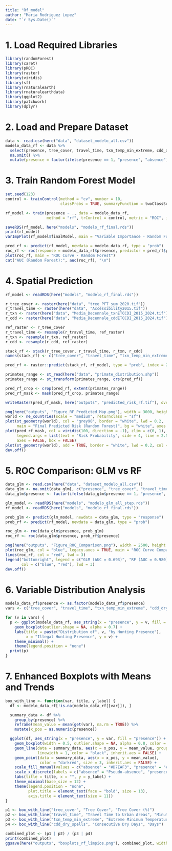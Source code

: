 ```yaml
---
title: "Rf_model"
author: "Maria Rodriguez Lopez"
date: "`r Sys.Date()`"
---
```



# 1. Load Required Libraries

```r
library(randomForest)
library(caret)
library(pROC)
library(raster)
library(viridis)
library(sf)
library(rnaturalearth)
library(rnaturalearthdata)
library(ggplot2)
library(patchwork)
library(dplyr)
```

# 2. Load and Prepare Dataset

```r
data <- read.csv(here("data", "dataset_modelo_all.csv"))
modelo_data_rf <- data %>%
  select(presence, tree_cover, travel_time, txn_temp_min_extreme, cdd_dry_spells) %>%
  na.omit() %>%
  mutate(presence = factor(ifelse(presence == 1, "presence", "absence")))
```

# 3. Train Random Forest Model

```r
set.seed(123)
control <- trainControl(method = "cv", number = 10,
                        classProbs = TRUE, summaryFunction = twoClassSummary)

rf_model <- train(presence ~ ., data = modelo_data_rf,
                  method = "rf", trControl = control, metric = "ROC", importance = TRUE)

saveRDS(rf_model, here("models", "modelo_rf_final.rds"))
print(rf_model)
varImpPlot(rf_model$finalModel, main = "Variable Importance - Random Forest")

pred_rf <- predict(rf_model, newdata = modelo_data_rf, type = "prob")
roc_rf <- roc(response = modelo_data_rf$presence, predictor = pred_rf$presence)
plot(roc_rf, main = "ROC Curve - Random Forest")
cat("AUC (Random Forest):", auc(roc_rf), "\n")
```

# 4. Spatial Prediction

```r
rf_model <- readRDS(here("models", "modelo_rf_final.rds"))

r_tree_cover <- raster(here("data", "tree_PFT_sum_2020.tif"))
r_travel_time <- raster(here("data", "Accessibility2015.tif"))
r_txn <- raster(here("data", "Media_Decennale_txnETCCDI_2015_2024.tif"))
r_cdd <- raster(here("data", "Media_Decennale_cddETCCDI_2015_2024.tif"))

ref_raster <- r_tree_cover
r_travel_time <- resample(r_travel_time, ref_raster)
r_txn <- resample(r_txn, ref_raster)
r_cdd <- resample(r_cdd, ref_raster)

stack_rf <- stack(r_tree_cover, r_travel_time, r_txn, r_cdd)
names(stack_rf) <- c("tree_cover", "travel_time", "txn_temp_min_extreme", "cdd_dry_spells")

pred_rf <- raster::predict(stack_rf, rf_model, type = "prob", index = 2)

primates_range <- st_read(here("data", "primate_distribution.shp"))
primates_range <- st_transform(primates_range, crs(pred_rf))

pred_rf_crop <- crop(pred_rf, extent(primates_range))
pred_rf_mask <- mask(pred_rf_crop, primates_range)

writeRaster(pred_rf_mask, here("outputs", "predicted_risk_rf.tif"), overwrite = TRUE)

png(here("outputs", "Figure_RF_Predicted_Map.png"), width = 3000, height = 1800, res = 300)
world <- ne_countries(scale = "medium", returnclass = "sf")
plot(st_geometry(world), col = "grey90", border = "white", lwd = 0.2,
     main = "Final Predicted Risk (Random Forest)", bg = "white", axes = FALSE)
plot(pred_rf_mask, col = viridis(100, direction = -1), zlim = c(0, 1), add = TRUE,
     legend.args = list(text = "Risk Probability", side = 4, line = 2.5, cex = 0.8),
     axes = FALSE, box = FALSE)
plot(st_geometry(world), add = TRUE, border = "white", lwd = 0.2, col = NA)
dev.off()
```

# 5. ROC Comparison: GLM vs RF

```r
data_glm <- read.csv(here("data", "dataset_modelo_all.csv"))
data_glm <- na.omit(data_glm[, c("presence", "tree_cover", "travel_time", "txn_temp_min_extreme", "cdd_dry_spells")])
data_glm$presence <- factor(ifelse(data_glm$presence == 1, "presence", "absence"))

glm_model <- readRDS(here("models", "modelo_glm_all_step.rds"))
rf_model <- readRDS(here("models", "modelo_rf_final.rds"))

prob_glm <- predict(glm_model, newdata = data_glm, type = "response")
prob_rf <- predict(rf_model, newdata = data_glm, type = "prob")

roc_glm <- roc(data_glm$presence, prob_glm)
roc_rf <- roc(data_glm$presence, prob_rf$presence)

png(here("outputs", "Figure_ROC_Comparison.png"), width = 2500, height = 1800, res = 300)
plot(roc_glm, col = "blue", legacy.axes = TRUE, main = "ROC Curve Comparison", lwd = 3)
lines(roc_rf, col = "red", lwd = 3)
legend("bottomright", legend = c("GLM (AUC = 0.693)", "RF (AUC = 0.980)"),
       col = c("blue", "red"), lwd = 3)
dev.off()
```

# 6. Variable Distribution Analysis

```r
modelo_data_rf$presence <- as.factor(modelo_data_rf$presence)
vars <- c("tree_cover", "travel_time", "txn_temp_min_extreme", "cdd_dry_spells")

for (v in vars) {
  p <- ggplot(modelo_data_rf, aes_string(x = "presence", y = v, fill = "presence")) +
    geom_boxplot(outlier.shape = NA, alpha = 0.7) +
    labs(title = paste("Distribution of", v, "by Hunting Presence"),
         x = "Illegal Hunting Presence", y = v) +
    theme_minimal() +
    theme(legend.position = "none")
  print(p)
}
```

# 7. Enhanced Boxplots with Means and Trends

```r
box_with_line <- function(var, title, y_label) {
  df <- modelo_data_rf[!is.na(modelo_data_rf[[var]]), ]

  summary_data <- df %>%
    group_by(presence) %>%
    reframe(mean_value = mean(get(var), na.rm = TRUE)) %>%
    mutate(x_pos = as.numeric(presence))

  ggplot(df, aes_string(x = "presence", y = var, fill = "presence")) +
    geom_boxplot(width = 0.5, outlier.shape = NA, alpha = 0.8, color = "grey30") +
    geom_line(data = summary_data, aes(x = x_pos, y = mean_value, group = 1),
              linewidth = 1, color = "black", inherit.aes = FALSE) +
    geom_point(data = summary_data, aes(x = x_pos, y = mean_value),
               color = "darkred", size = 3, inherit.aes = FALSE) +
    scale_fill_manual(values = c("absence" = "#D7EAF3", "presence" = "#FFD3C2")) +
    scale_x_discrete(labels = c("absence" = "Pseudo-absence", "presence" = "Presence")) +
    labs(title = title, x = "", y = y_label) +
    theme_minimal(base_size = 12) +
    theme(legend.position = "none",
          plot.title = element_text(face = "bold", size = 13),
          axis.title = element_text(size = 11))
}

p1 <- box_with_line("tree_cover", "Tree Cover", "Tree Cover (%)")
p2 <- box_with_line("travel_time", "Travel Time to Urban Areas", "Minutes")
p3 <- box_with_line("txn_temp_min_extreme", "Extreme Minimum Temperature", "°C")
p4 <- box_with_line("cdd_dry_spells", "Consecutive Dry Days", "Days")

combined_plot <- (p1 | p2) / (p3 | p4)
print(combined_plot)
ggsave(here("outputs", "boxplots_rf_limpios.png"), combined_plot, width = 12, height = 8)
```

